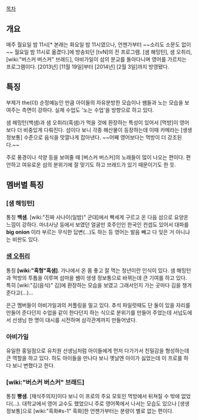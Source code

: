 [[목차]]
== 개요 ==
매주 월요일 밤 11시[* 본래는 화요일 밤 11시였으나, 언젠가부터 ~~소리도 소문도 없이~~ 월요일 밤 11시로 옮겼다.]에 방송되던 [tvN]의 전 프로그램. [샘 해밍턴], 샘 오취리, [wiki:"버스커 버스커" 브래드], 아비가일이 섬의 분교를 돌아다니며 영어를 가르치는 프로그램이다. [2013년] [11월 19일]부터 [2014년] [2월 3일]까지 방영됐다.

== 특징 ==
부제가 the(더) 순정예능인 만큼 아이들의 자유분방한 모습이나 쌤들과 노는 모습을 보여주는 측면이 강하다. 실제 수업도 '노는 수업'을 방향으로 하고 있다.

샘 헤밍턴(백샘)과 샘 오취리(흑샘)가 먹을 것에 환장하는 특성이 있어서 [먹방]이 영어보다 더 비중있게 다뤄진다. 섬이다 보니 각종 해산물이 등장하는데 이때 카메라는 [생생 정보통] 수준으로 음식을 맛깔나게 잡아낸다. ~~어째 영어보다는 먹방이 더 강조된다.~~

주로 풍경이나 석양 등을 보여줄 때 [버스커 버스커]의 노래들이 많이 나오는 편이다. 편안하고 여유로운 섬의 분위기에 잘 맞기도 하고 브래드가 있기 때문이기도 한 듯.

== 멤버별 특징 ==
=== [샘 해밍턴] ===
통칭 '''백샘'''. [wiki:"진짜 사나이(일밤)" 군대]에서 빡세게 구르고 온 다음 섬으로 요양온 느낌이 강하다. 마녀사냥 등에서 보였던 얼굴만 호주인인 한국인 컨셉도 있어서 대파를 '''big onion''' 이라 부르는 무식한 답변(...)도 하는 등 영어는 발음 빼고 다 잊은 거 아니냐는 비판도 있다.

=== [[샘 오취리]] ===
통칭 '''[wiki:"흑형"흑샘]'''. 가나에서 온 몸 좋고 잘 먹는 청년이란 인식이 있다. 샘 해밍턴과 먹방의 투톱을 이루며 섬마을 쌤이 생생 정보통으로 바뀌는데 큰 기여를 하고 있다. 특히 [wiki:"김(음식)" 김]에 환장하는 모습을 보였고 그래서인지 가는 곳마다 김을 챙겨준다고(...)...

은근 멤버들이 아비가일과의 커플링을 밀고 있다. 추석 파일럿때도 단 둘이 있을 자리를 만들어 준다던지 수업을 같이 한다던지 하는 식으로 분위기를 만들어 주었는데 서넙도에서 선생님 한 명이 대시를 시전하며 삼각관계까지 만들어냈다.

=== 아비가일 ===
유일한 홍일점으로 유치원 선생님처럼 아이들에게 먼저 다가가서 친밀감을 형성하는데 큰 역할을 하고 있다. 하도 아이들을 만나다 보니 옛날엔 아이가 싫었는데 이 프로를 하다 보니 변했다고 한다.

=== [wiki:"버스커 버스커" 브래드] ===
통칭 '''빵샘'''. [채식주의자]이다 보니 이 프로의 주요 모토인 먹방에서 뒤쳐질 수 밖에 없었다(...). 대학교에서 영어 교수도 했었으니 주로 영어쪽에서 나서는 모습도 있으나 [생생 정보통]으로 [wiki:"흑화#s-1" 흑화]한 언젠가부터는 분량이 별로 없는 편이다. 
